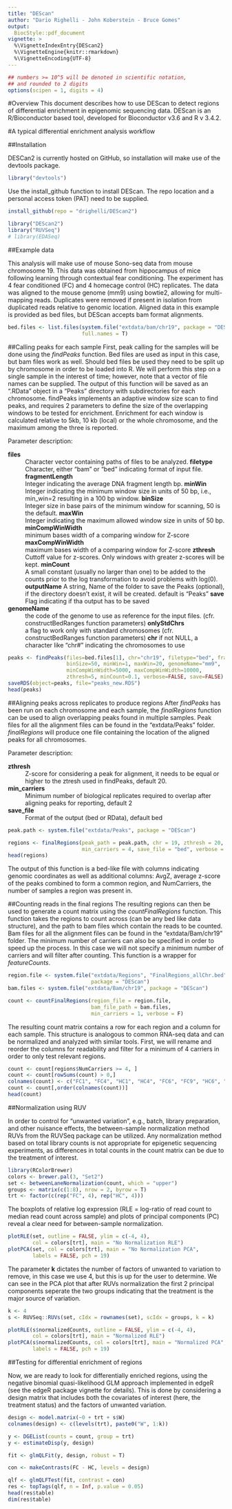 ```yaml
---
title: "DEScan"
author: "Dario Righelli - John Koberstein - Bruce Gomes"
output: 
  BiocStyle::pdf_document
vignette: >
  %\VignetteIndexEntry{DEScan2}
  %\VignetteEngine{knitr::rmarkdown}
  %\VignetteEncoding{UTF-8}  
---
```


``` r
## numbers >= 10^5 will be denoted in scientific notation,
## and rounded to 2 digits
options(scipen = 1, digits = 4)
```

#Overview
This document describes how to use DEScan to detect regions of differential enrichment in epigenomic sequencing data. DEScan is an R/Bioconductor based tool, developed for Bioconductor v3.6 and R v 3.4.2.

#A typical differential enrichment analysis workflow

##Installation

DESCan2 is currently hosted on GitHub, so installation will make use of the devtools package.

```r
library("devtools")
```

Use the install_github function to install DEScan. The repo location and a personal access token (PAT) need to be supplied.

```r
install_github(repo = "drighelli/DEScan2")
```
```r
library("DEScan2")
library("RUVSeq")
# library(EDASeq)
```

##Example data

This analysis will make use of mouse Sono-seq data from mouse chromosome 19. This data was obtained from hippocampus of mice following learning through contextual fear conditioning. The experiment has 4 fear conditioned (FC) and 4 homecage control (HC) replicates. The data was aligned to the mouse genome (mm9) using bowtie2, allowing for multi-mapping reads. Duplicates were removed if present in isolation from duplicated reads relative to genomic location. Aligned data in this example is provided as bed files, but DEScan accepts bam format alignments. 

```r
bed.files <- list.files(system.file("extdata/bam/chr19", package = "DEScan2"),
                        full.names = T)
```


##Calling peaks for each sample
First, peak calling for the samples will be done using the *findPeaks* function. Bed files are used as input in this case, but bam files work as well. Should bed files be used they need to be split up by chromosome in order to be loaded into R. We will perform this step on a single sample in the interest of time; however, note that a vector of file names can be supplied. The output of this function will be saved as an “.RData" object in a "Peaks" directory with subdirectories for each chromosome. findPeaks implements an adaptive window size scan to find peaks, and requires 2 parameters to define the size of the overlapping windows to be tested for enrichment. Enrichment for each window is calculated relative to 5kb, 10 kb (local) or the whole chromosome, and the maximum among the three is reported.

Parameter description:  

**files** 
: Character vector containing paths of files to be analyzed.
**filetype** 
: Character, either "bam" or "bed" indicating format of input file.
**fragmentLength**
: Integer indicating the average DNA fragment length bp.
**minWin**
: Integer indicating the minimum window size in units of 50 bp, i.e., min_win=2 resulting in a 100 bp window.
**binSize** 
: Integer size in base pairs of the minimum window for scanning, 50 is the default.
**maxWin** 
: Integer indicating the maximum allowed window size in units of 50 bp.
**minCompWinWidth** 
: minimum bases width of a comparing window for Z-score
**maxCompWinWidth** 
: maximum bases width of a comparing window for Z-score
**zthresh** 
: Cuttoff value for z-scores. Only windows with greater z-scores will be kept.
**minCount** 
: A small constant (usually no larger than one) to be added to the counts prior to the log transformation to avoid problems with log(0).
**outputName** A string, Name of the folder to save the Peaks (optional), if the directory doesn't exist, it will be created. default is "Peaks"
**save**
: Flag indicating if tha output has to be saved

**genomeName**
: the code of the genome to use as reference for the input files. (cfr. constructBedRanges function parameters)
**onlyStdChrs**
: a flag to work only with standard chromosomes (cfr. constructBedRanges function parameters)
**chr** if not NULL, a character like "chr#" indicating the chromosomes to use

```r
peaks <- findPeaks(files=bed.files[1], chr="chr19", filetype="bed", fragmentLength=200,
                   binSize=50, minWin=1, maxWin=20, genomeName="mm9",
                   minCompWinWidth=5000, maxCompWinWidth=10000,
                   zthresh=5, minCount=0.1, verbose=FALSE, save=FALSE)
saveRDS(object=peaks, file="peaks_new.RDS")
head(peaks)
```

##Aligning peaks across replicates to produce regions
After *findPeaks* has been run on each chromosome and each sample, the *finalRegions* function can be used to align overlapping peaks found in multiple samples. Peak files for all the alignment files can be found in the “extdata/Peaks” folder. *finalRegions* will produce one file containing the location of the aligned peaks for all chromosomes.

Parameter description:

**zthresh**
:  Z-score for considering a peak for alignment, it needs to be equal or higher to the ztresh used in findPeaks, default 20.

**min_carriers**
:  Minimum number of biological replicates required to overlap after aligning peaks for reporting, default 2

**save_file**
:  Format of the output (bed or RData), default bed

```r
peak.path <- system.file("extdata/Peaks", package = "DEScan")

regions <- finalRegions(peak_path = peak.path, chr = 19, zthresh = 20, 
                        min_carriers = 4, save_file = "bed", verbose = FALSE)
head(regions)
```

The output of this function is a bed-like file with columns indicating genomic coordinates as well as additional columns: AvgZ, average z-score of the peaks combined to form a common region, and NumCarriers, the number of samples a region was present in.

##Counting reads in the final regions
The resulting regions can then be used to generate a count matrix using the *countFinalRegions* function. This function takes the regions to count across (can be any bed like data structure), and the path to bam files which contain the reads to be counted. Bam files for all the alignment files can be found in the “extdata/Bam/chr19” folder. The minimum number of carriers can also be specified in order to speed up the process. In this case we will not specify a minimum number of carriers and will filter after counting. This function is a wrapper for *featureCounts*.

```r
region.file <- system.file("extdata/Regions", "FinalRegions_allChr.bed", 
                           package = "DEScan")
bam.files <- system.file("extdata/Bam/chr19", package = "DEScan")

count <- countFinalRegions(region_file = region.file, 
                           bam_file_path = bam.files, 
                           min_carriers = 1, verbose = F)
```

The resulting count matrix contains a row for each region and a column for each sample. This structure is analogous to common RNA-seq data and can be normalized and analyzed with similar tools. First, we will rename and reorder the columns for readability and filter for a minimum of 4 carriers in order to only test relevant regions.

```r
count <- count[regions$NumCarriers >= 4, ]
count <- count[rowSums(count) > 0,]
colnames(count) <- c("FC1", "FC4", "HC1", "HC4", "FC6", "FC9", "HC6", "HC9")
count <- count[,order(colnames(count))]
head(count)
```

##Normalization using RUV

In order to control for “unwanted variation”, e.g., batch, library preparation, and other nuisance effects, the between-sample normalization method RUVs from the RUVSeq package can be utilized. Any normalization method based on total library counts is not appropriate for epigenetic sequencing experiments, as differences in total counts in the count matrix can be due to the treatment of interest.

```r
library(RColorBrewer)
colors <- brewer.pal(3, "Set2")
set <- betweenLaneNormalization(count, which = "upper")
groups <- matrix(c(1:8), nrow = 2, byrow = T)
trt <- factor(c(rep("FC", 4), rep("HC", 4)))
```

The boxplots of relative log expression (RLE = log-ratio of read count to median read count across sample) and plots of principal components (PC) reveal a clear need for between-sample normalization.

```r
plotRLE(set, outline = FALSE, ylim = c(-4, 4), 
        col = colors[trt], main = "No Normalization RLE")
plotPCA(set, col = colors[trt], main = "No Normalization PCA", 
        labels = FALSE, pch = 19)
```

The parameter **k** dictates the number of factors of unwanted to variation to remove, in this case we use 4, but this is up for the user to determine. We can see in the PCA plot that after RUVs normalization the first 2 principal components seperate the two groups indicating that the treatment is the major source of variation.

```r
k <- 4
s <- RUVSeq::RUVs(set, cIdx = rownames(set), scIdx = groups, k = k)

plotRLE(s$normalizedCounts, outline = FALSE, ylim = c(-4, 4), 
        col = colors[trt], main = "Normalized RLE")
plotPCA(s$normalizedCounts, col = colors[trt], main = "Normalized PCA",
        labels = FALSE, pch = 19)
```

##Testing for differential enrichment of regions

Now, we are ready to look for differentially enriched regions, using the negative binomial quasi-likelihood GLM approach implemented in edgeR (see the edgeR package vignette for details). This is done by considering a design matrix that includes both the covariates of interest (here, the treatment status) and the factors of unwanted variation.

```r
design <- model.matrix(~0 + trt + s$W)
colnames(design) <- c(levels(trt), paste0("W", 1:k))

y <- DGEList(counts = count, group = trt)
y <- estimateDisp(y, design)

fit <- glmQLFit(y, design, robust = T)

con <- makeContrasts(FC - HC, levels = design)

qlf <- glmQLFTest(fit, contrast = con)
res <- topTags(qlf, n = Inf, p.value = 0.05)
head(res$table)
dim(res$table)
```
